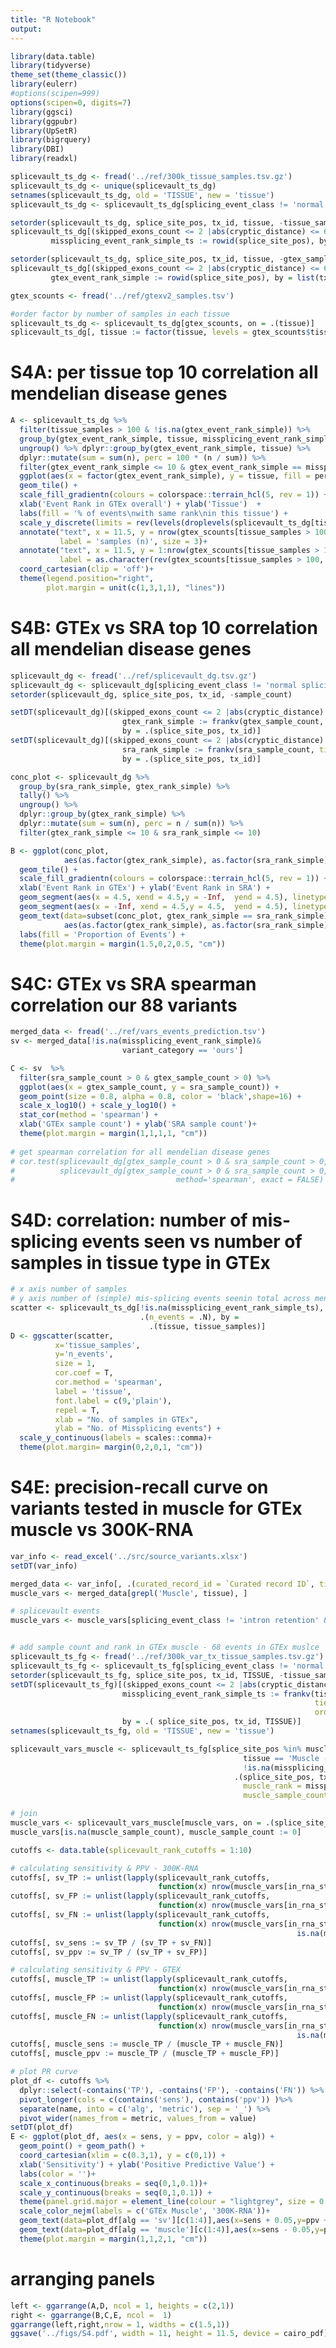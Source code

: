 ```yaml
---
title: "R Notebook"
output: 
---
```



```r
library(data.table)
library(tidyverse)
theme_set(theme_classic())
library(eulerr)
#options(scipen=999)
options(scipen=0, digits=7)
library(ggsci)
library(ggpubr)
library(UpSetR)
library(bigrquery)
library(DBI)
library(readxl)

```


```r
splicevault_ts_dg <- fread('../ref/300k_tissue_samples.tsv.gz')
splicevault_ts_dg <- unique(splicevault_ts_dg)
setnames(splicevault_ts_dg, old = 'TISSUE', new = 'tissue')
splicevault_ts_dg <- splicevault_ts_dg[splicing_event_class != 'normal splicing']

setorder(splicevault_ts_dg, splice_site_pos, tx_id, tissue, -tissue_sample_count)
splicevault_ts_dg[(skipped_exons_count <= 2 |abs(cryptic_distance) <= 600),
         missplicing_event_rank_simple_ts := rowid(splice_site_pos), by = list(tx_id, tissue)]

setorder(splicevault_ts_dg, splice_site_pos, tx_id, tissue, -gtex_sample_count)
splicevault_ts_dg[(skipped_exons_count <= 2 |abs(cryptic_distance) <= 600),
         gtex_event_rank_simple := rowid(splice_site_pos), by = list(tx_id, tissue)]

gtex_scounts <- fread('../ref/gtexv2_samples.tsv')

#order factor by number of samples in each tissue
splicevault_ts_dg <- splicevault_ts_dg[gtex_scounts, on = .(tissue)]
splicevault_ts_dg[, tissue := factor(tissue, levels = gtex_scounts$tissue)]
```


# S4A: per tissue top 10 correlation all mendelian disease genes

```r
A <- splicevault_ts_dg %>%
  filter(tissue_samples > 100 & !is.na(gtex_event_rank_simple)) %>%
  group_by(gtex_event_rank_simple, tissue, missplicing_event_rank_simple_ts) %>% tally() %>%
  ungroup() %>% dplyr::group_by(gtex_event_rank_simple, tissue) %>%
  dplyr::mutate(sum = sum(n), perc = 100 * (n / sum)) %>%
  filter(gtex_event_rank_simple <= 10 & gtex_event_rank_simple == missplicing_event_rank_simple_ts) %>%
  ggplot(aes(x = factor(gtex_event_rank_simple), y = tissue, fill = perc)) +
  geom_tile() +
  scale_fill_gradientn(colours = colorspace::terrain_hcl(5, rev = 1)) +
  xlab('Event Rank in GTEx overall') + ylab('Tissue')  +
  labs(fill = '% of events\nwith same rank\nin this tissue') + 
  scale_y_discrete(limits = rev(levels(droplevels(splicevault_ts_dg[tissue_samples > 100]$tissue))))+
  annotate("text", x = 11.5, y = nrow(gtex_scounts[tissue_samples > 100]) + 1, 
           label = 'samples (n)', size = 3)+
  annotate("text", x = 11.5, y = 1:nrow(gtex_scounts[tissue_samples > 100]) , 
           label = as.character(rev(gtex_scounts[tissue_samples > 100, tissue_samples])), size = 3) +
  coord_cartesian(clip = 'off')+
  theme(legend.position="right",
        plot.margin = unit(c(1,3,1,1), "lines"))

```



# S4B: GTEx vs SRA top 10 correlation all mendelian disease genes



```r
splicevault_dg <- fread('../ref/splicevault_dg.tsv.gz')
splicevault_dg <- splicevault_dg[splicing_event_class != 'normal splicing']
setorder(splicevault_dg, splice_site_pos, tx_id, -sample_count)

setDT(splicevault_dg)[(skipped_exons_count <= 2 |abs(cryptic_distance) <= 600), 
                         gtex_rank_simple := frankv(gtex_sample_count, ties.method = "first", order = -1),
                         by = .(splice_site_pos, tx_id)]
setDT(splicevault_dg)[(skipped_exons_count <= 2 |abs(cryptic_distance) <= 600), 
                         sra_rank_simple := frankv(sra_sample_count, ties.method = "first", order = -1),
                         by = .(splice_site_pos, tx_id)]

```

```r
conc_plot <- splicevault_dg %>%
  group_by(sra_rank_simple, gtex_rank_simple) %>%
  tally() %>%
  ungroup() %>% 
  dplyr::group_by(gtex_rank_simple) %>% 
  dplyr::mutate(sum = sum(n), perc = n / sum(n)) %>%
  filter(gtex_rank_simple <= 10 & sra_rank_simple <= 10)

B <- ggplot(conc_plot, 
            aes(as.factor(gtex_rank_simple), as.factor(sra_rank_simple), fill= perc)) + 
  geom_tile() +
  scale_fill_gradientn(colours = colorspace::terrain_hcl(5, rev = 1)) +
  xlab('Event Rank in GTEx') + ylab('Event Rank in SRA') +
  geom_segment(aes(x = 4.5, xend = 4.5,y = -Inf,  yend = 4.5), linetype = 'dashed') +
  geom_segment(aes(x = -Inf, xend = 4.5,y = 4.5,  yend = 4.5), linetype = 'dashed')+
  geom_text(data=subset(conc_plot, gtex_rank_simple == sra_rank_simple),
            aes(as.factor(gtex_rank_simple), as.factor(sra_rank_simple),label= scales::percent(perc, accuracy = 1)))+
  labs(fill = 'Proportion of Events') +
  theme(plot.margin = margin(1.5,0,2,0.5, "cm"))


```


# S4C: GTEx vs SRA spearman correlation our 88 variants

```r

merged_data <- fread('../ref/vars_events_prediction.tsv')
sv <- merged_data[!is.na(missplicing_event_rank_simple)& 
                         variant_category == 'ours']

C <- sv  %>%
  filter(sra_sample_count > 0 & gtex_sample_count > 0) %>%
  ggplot(aes(x = gtex_sample_count, y = sra_sample_count)) + 
  geom_point(size = 0.8, alpha = 0.8, color = 'black',shape=16) +
  scale_x_log10() + scale_y_log10() + 
  stat_cor(method = 'spearman') +
  xlab('GTEx sample count') + ylab('SRA sample count')+
  theme(plot.margin = margin(1,1,1,1, "cm"))
  
# get spearman correlation for all mendelian disease genes
# cor.test(splicevault_dg[gtex_sample_count > 0 & sra_sample_count > 0,gtex_sample_count],
#          splicevault_dg[gtex_sample_count > 0 & sra_sample_count > 0,sra_sample_count], 
#                                    method='spearman', exact = FALSE)
```


# S4D: correlation: number of mis-splicing events seen vs number of samples in tissue type in GTEx
```r
# x axis number of samples
# y axis number of (simple) mis-splicing events seenin total across mendelian disease genes
scatter <- splicevault_ts_dg[!is.na(missplicing_event_rank_simple_ts), 
                             .(n_events = .N), by = 
                               .(tissue, tissue_samples)]
D <- ggscatter(scatter,
          x='tissue_samples',
          y='n_events',
          size = 1,
          cor.coef = T, 
          cor.method = 'spearman',
          label = 'tissue',
          font.label = c(9,'plain'),
          repel = T,
          xlab = "No. of samples in GTEx",
          ylab = "No. of Missplicing events") +
  scale_y_continuous(labels = scales::comma)+
  theme(plot.margin= margin(0,2,0,1, "cm"))

```

# S4E: precision-recall curve on variants tested in muscle for GTEx muscle vs 300K-RNA

```r
var_info <- read_excel('../src/source_variants.xlsx')
setDT(var_info)

merged_data <- var_info[, .(curated_record_id = `Curated record ID`, tissue = Tissue)][merged_data, on = .(curated_record_id)]
muscle_vars <- merged_data[grepl('Muscle', tissue), ]

# splicevault events
muscle_vars <- muscle_vars[splicing_event_class != 'intron retention' & !is.na(missplicing_event_rank_simple)]


# add sample count and rank in GTEx muscle - 68 events in GTEx muslce
splicevault_ts_fg <- fread('../ref/300k_var_tx_tissue_samples.tsv.gz')
splicevault_ts_fg <- splicevault_ts_fg[splicing_event_class != 'normal splicing']
setorder(splicevault_ts_fg, splice_site_pos, tx_id, TISSUE, -tissue_sample_count, -tissue_max_junc_count)
setDT(splicevault_ts_fg)[(skipped_exons_count <= 2 |abs(cryptic_distance) <= 600), 
                         missplicing_event_rank_simple_ts := frankv(tissue_sample_count, 
                                                                    ties.method = "first", 
                                                                    order = -1),
                         by = .( splice_site_pos, tx_id, TISSUE)]
setnames(splicevault_ts_fg, old = 'TISSUE', new = 'tissue')

splicevault_vars_muscle <- splicevault_ts_fg[splice_site_pos %in% muscle_vars$splice_site_pos & 
                                                    tissue == 'Muscle - Skeletal' & 
                                                    !is.na(missplicing_event_rank_simple_ts), 
                                                  .(splice_site_pos, tx_id, skipped_exons_id, cryptic_distance, 
                                                    muscle_rank = missplicing_event_rank_simple_ts,
                                                    muscle_sample_count = tissue_sample_count)]

# join
muscle_vars <- splicevault_vars_muscle[muscle_vars, on = .(splice_site_pos, tx_id, skipped_exons_id, cryptic_distance)]
muscle_vars[is.na(muscle_sample_count), muscle_sample_count := 0]
```

```r
cutoffs <- data.table(splicevault_rank_cutoffs = 1:10)

# calculating sensitivity & PPV - 300K-RNA
cutoffs[, sv_TP := unlist(lapply(splicevault_rank_cutoffs, 
                                 function(x) nrow(muscle_vars[in_rna_studies == 1 & missplicing_event_rank_simple <= x])))]
cutoffs[, sv_FP := unlist(lapply(splicevault_rank_cutoffs, 
                                 function(x) nrow(muscle_vars[in_rna_studies == 0 & missplicing_event_rank_simple <= x])))]
cutoffs[, sv_FN := unlist(lapply(splicevault_rank_cutoffs, 
                                 function(x) nrow(muscle_vars[in_rna_studies == 1 & (missplicing_event_rank_simple > x |
                                                                is.na(missplicing_event_rank_simple))])))]
cutoffs[, sv_sens := sv_TP / (sv_TP + sv_FN)]
cutoffs[, sv_ppv := sv_TP / (sv_TP + sv_FP)]

# calculating sensitivity & PPV - GTEX
cutoffs[, muscle_TP := unlist(lapply(splicevault_rank_cutoffs, 
                                 function(x) nrow(muscle_vars[in_rna_studies == 1 & muscle_rank <= x])))]
cutoffs[, muscle_FP := unlist(lapply(splicevault_rank_cutoffs, 
                                 function(x) nrow(muscle_vars[in_rna_studies == 0 & muscle_rank <= x])))]
cutoffs[, muscle_FN := unlist(lapply(splicevault_rank_cutoffs, 
                                 function(x) nrow(muscle_vars[in_rna_studies == 1 & (muscle_rank > x |
                                                                is.na(muscle_rank))])))]
cutoffs[, muscle_sens := muscle_TP / (muscle_TP + muscle_FN)]
cutoffs[, muscle_ppv := muscle_TP / (muscle_TP + muscle_FP)]

```


```r
# plot PR curve
plot_df <- cutoffs %>%
  dplyr::select(-contains('TP'), -contains('FP'), -contains('FN')) %>%
  pivot_longer(cols = c(contains('sens'), contains('ppv')) )%>%
  separate(name, into = c('alg', 'metric'), sep = '_') %>%
  pivot_wider(names_from = metric, values_from = value)
setDT(plot_df)
E <- ggplot(plot_df, aes(x = sens, y = ppv, color = alg)) +
  geom_point() + geom_path() +
  coord_cartesian(xlim = c(0.3,1), y = c(0,1)) +
  xlab('Sensitivity') + ylab('Positive Predictive Value') +
  labs(color = '')+
  scale_x_continuous(breaks = seq(0,1,0.1))+
  scale_y_continuous(breaks = seq(0,1,0.1)) +
  theme(panel.grid.major = element_line(colour = "lightgrey", size = 0.1)) +
  scale_color_nejm(labels = c('GTEx Muscle', '300K-RNA'))+
  geom_text(data=plot_df[alg == 'sv'][c(1:4)],aes(x=sens + 0.05,y=ppv + 0.05,label=splicevault_rank_cutoffs), color='#2e72af')+
  geom_text(data=plot_df[alg == 'muscle'][c(1:4)],aes(x=sens - 0.05,y=ppv - 0.05,label=splicevault_rank_cutoffs), color='#ae4631') +
  theme(plot.margin = margin(1,1,2,1, "cm"))
```




# arranging panels

```r
left <- ggarrange(A,D, ncol = 1, heights = c(2,1))
right <- ggarrange(B,C,E, ncol =  1)
ggarrange(left,right,nrow = 1, widths = c(1.5,1))
ggsave('../figs/S4.pdf', width = 11, height = 11.5, device = cairo_pdf)
```














